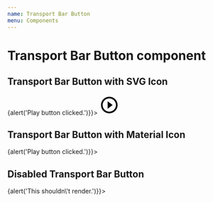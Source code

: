 ```yaml
---
name: Transport Bar Button
menu: Components
---
```



# Transport Bar Button component
<Props of={TransportBarButton}/>

## Transport Bar Button with SVG Icon
<Playground>
    <TransportBarButton title="Play" onClick={()=>{alert('Play button clicked.')}}>
        <svg
            xmlns="http://www.w3.org/2000/svg"
            version="1.2"
            overflow="visible"
            preserveAspectRatio="none"
            viewBox="0 0 24 24"
            width="45"
            height="45">
            <g>
                <path 
                    d="M10 16.5l6-4.5-6-4.5v9zM12 2C6.48 2 2 6.48 2 12s4.48 10 10 10 10-4.48 10-10S17.52 2 12 2zm0 18c-4.41 0-8-3.59-8-8s3.59-8 8-8 8 3.59 8 8-3.59 8-8 8z" 
                    style={{
                        fill: 'rgb(0, 0, 0)'
                    }}
                    vector-effect="non-scaling-stroke" />
            </g>
        </svg>
    </TransportBarButton>
</Playground>

## Transport Bar Button with Material Icon
<Playground>
    <TransportBarButton title="Play" onClick={()=>{alert('Play button clicked.')}}>
        <PlayCircleFilled />
    </TransportBarButton>
</Playground>

## Disabled Transport Bar Button
<Playground>
    <TransportBarButton disabled={true} onClick={()=>{alert('This shouldn\'t render.')}}>
        <PlayCircleFilled />
    </TransportBarButton>
</Playground>
